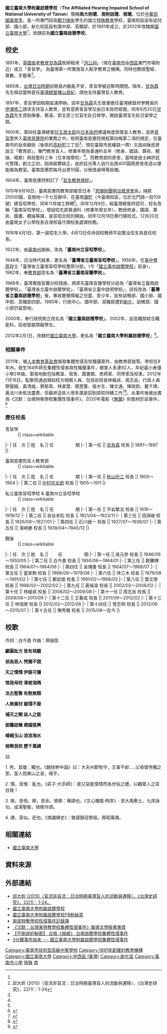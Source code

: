 {{Infobox School
| name = 國立臺南大學附屬啟聰學校
| other_name = <small>The Affiliated School for Students with Hearing Impairments of National University of Tainan</small>
| image = [[File:20130715_tainancompus01.JPG|250px]]
| motto = 校訓：公誠勤僕
| established = 1891年
| type = [[特殊學校|特殊學校]]
| affiliation = [[國立臺南大學|國立臺南大學]]
| district = {{ROC}}[[臺南市|臺南市]]
| grades = 幼兒部：4班<br>國小部：8班<br>國中部：4班<br>高職部：14班
| principal = 陳秀雅
| dean = 
| faculty = 特教合格教師：62人<br>一般合格教師：6人
| staff = 55
| students = 250
| conference =
| colors =
| mascot =
| free_label = 招生對象
| free_text = [[聽覺障礙|聽覺障礙]]生
| free_label2 = 
| free_text2 = 
| free_label3 =
| magazine = 南聰通訊
| free_text3 =
| location = 臺南校區：700臺南市[[中西區_(臺南市)|中西區]]北門路一段109號<br>新化校區：712臺南市[[新化區|新化區]]信義路52號
| information =
| website = https://www.tndsh.tn.edu.tw/ischool/publish_page/0/
}}

'''國立臺南大學附屬啟聰學校'''（'''The Affiliated Hearing Impaired School of National University of Tainan'''）簡稱'''南大附聰'''、'''南附啟聰'''、'''南聰'''，位於[[中華民國|中華民國]][[臺南市|臺南市]]，是一所專門招收[[聽覺障礙|聽力損失]]學生的國立[[特殊教育|特殊教育]]學校，臺南校區設有幼兒部、國小部，新化校區設有國中部、高職部，於1891年成立，於2012年改隸屬[[國立臺南大學|國立臺南大學]]<ref name="改隸" />，改隸前為'''國立臺南啟聰學校'''。

==校史==
1891年，[[英國|英國]][[長老教會|長老教會]][[甘為霖|甘為霖]]牧師租用「[[洪公祠（臺南）|洪公祠]]」（現在[[臺南市|臺南市]][[中西區_(臺南市)|中西區]]東門市場附近）成立「青盲學」<!-- 現在多以為「訓瞽堂」（Hùn-kó͘-tông）是臺灣特殊教育的開始，不過「訓瞽堂」一詞最早出現在1897年8月臺南府城教會報第149卷第59頁的Chhiⁿ-mî-o̍h （青盲學）一文，而當時該校已於同年3月關閉。在此之前教會報所提到的這所盲校時，都是以開頭字母大寫的Chhiⁿ-mî-o̍h或Chheⁿ-mê-o̍h 或Chhiⁿ-mî-o̍h-tn̂g（青盲學堂）來表示，而非Hùn-kó͘-tông（訓瞽堂）。教會報中若泛指中國或日本盲人學校時，則以開頭字母小寫的chhiⁿ-mî-o̍h或chheⁿ-mê-o̍h稱之。 「訓瞽堂」的「訓」字常見於日本盲啞學校的校名，如「東京に楽善会訓盲院」、「横浜訓盲院」等；而「瞽」字則常出現在中國盲啞學校的校名，如「啟明瞽目院」、「振瞶瞽目學校」。因此所謂的「訓瞽堂」，應該是後人將日本的「訓」與中國的「瞽」結合而成。 -->為臺灣第一所實施盲人點字教育之機構。同時也教授聖經、算數、手藝等<ref name="Tainan">邱大昕 (2015)〈盲流非盲流：日治時期臺灣盲人的流動與遷移〉，《台灣史研究》，22(1)：1-24</ref>。

1895年，[[台灣日治時期|台灣日治時期]]初期島內動亂不安，青盲學被迫暫時關閉。隔年，[[甘為霖|甘為霖]]先生拜訪當時首任[[臺灣總督|臺灣總督]][[樺山資紀|樺山資紀]]，請他支持臺灣盲人教育。

1897年，青盲學因租期屆滿停辦。該年[[甘為霖|甘為霖]]先生致書擔任臺灣總督府學務長的[[伊澤修二|伊澤修二]]請求支持盲人教育，並有意將青盲學交由日本政府經營。同年6月20日[[甘為霖|甘為霖]]先生資助陳春、蔡溪、郭主恩三位盲生赴日修學，開啟臺灣盲生赴日留學之路。

1900年，第四任臺灣總督[[兒玉源太郎|兒玉源太郎]]向[[日本政府|日本政府]]建議再度恢復盲人教育，並將[[訓瞽堂|青盲學]]併入[[臺南慈惠院|臺南慈惠院]]的業務之中。依照臺南慈惠院規程第四條第二項的規定，在臺南市的岳帝廟街（後來的[[高砂町_(臺南市)|高砂町]]三丁目<ref name="Tainan"/>，現在臺南市民權路一帶）文昌祠後民房設立「教育部」，專門教育盲人，修業年限為普通科五年（修身、國語、算術、體操、唱歌）與技藝科三年（日本按摩術）<ref name="Tainan"/>。而教育部的房舍，當時是由士紳許廷光管理。創立之初，因為經費缺乏，由許廷光等人自行出資400圓將房舍改造以便能做為教室。臺南慈惠院每月出資10圓，以租借桌椅等設備。

1904年，臺南慈惠院制訂了「[[盲生教育規程|盲生教育規程]]」。

1915年9月16日，臺南慈惠院教育部接受日本「[[恩賜財團明治救濟會|恩賜財團明治救濟會]]長」捐款25000圓，並撥地一千七百餘坪，在臺南[[壽町_(台南市)|壽町]]（今臺南校區，位於北門路一段109號）建盲啞學校，同年11月竣工移轉<ref name="Tainan"/>。同年12月9日，經臺灣總督府認可，校名改稱「臺南盲啞學校」，增設啞生部普通科（修業年限五年），教授修身、國語、算術、圖畫、體操等課，是盲啞合校的開始。同年12月18日舉行開校式。12月20日由臺南女子公學校長吉津邦喜代理校長處理校務。

1916年4月1日，第一屆啞生入學。4月13日任命該校教師平岩繁治先生為首任校長。

1922年，由[[臺南州|臺南州]]接辦，改為「'''臺南州立盲啞學校'''」。

1946年，日治時代結束，更名為「'''臺灣省立臺南盲啞學校'''」。1956年，在[[臺中縣|臺中]][[豐原區|豐原]]設立「臺灣省立臺南盲啞學校豐原分部」（今「[[國立臺中啟聰學校|國立臺中啟聰學校]]」前身）。1962年，奉[[中華民國教育部|教育部]]改名為「'''臺灣省立臺南盲聾學校'''」。

1968年，臺灣實施盲聾分校措施，將原先臺南盲聾學校分設為「臺灣省立臺南啟聰學校」、「臺灣省立臺中啟聰學校」、「臺灣省立臺中啟明學校」，該校改為「'''臺灣省立臺南啟聰學校'''」後，專收聰覺障礙之兒童、青少年，設有幼稚部、國小部、國中部、高職部四部。1985年，行政中心、國中部、高職部遷到[[新化區|新化]]，幼稚部、國小部仍留原地。

2000年，奉行政院核立改名為「'''國立臺南啟聰學校'''」。2002年，設高職部綜合職能科，招收智能障礙學生。

2012年2月1日，改隸於[[國立臺南大學|國立臺南大學]]，更名為「'''國立臺南大學附屬啟聰學校'''」<ref name="改隸">{{cite news |url=http://www.cna.com.tw/postwrite/P5/98026.aspx |title=國立臺南大學增聘林瑞榮教授為副校長 2月1日接任南大附屬啟聰學校校長 |date=2012-01-14 |accessdate=2012-10-21 |work=中央社 |archive-date=2020-07-17 |archive-url=https://web.archive.org/web/20200717102343/https://www.cna.com.tw/postwrite/P5/98026.aspx |dead-url=no }}</ref>。

===相關事件===
2011年，被[[人本教育基金會|人本教育基金會]]揭發集體性侵及性騷擾案件，由教育部接管。學校在8年內，發生164件師生集體性侵害與性騷擾事件，被害人多達92人，年紀最小者僅小學2年級，案發地點包括教室、宿舍、圖書館、老師家、同學家及校車。2012年7月16日，監察院通過彈劾校方相關人員，包括前校長林細貞、周志岳，行政人員蔡璧娥、黃清煌、蔡郁真、林美慧、楊慧蕙、張木生、陳文通、陳政鈞、戴千琇、黃法川未依法盡責，但最終這些人很多還是回到該校持續工作<ref>{{Cite web|url=https://www.cy.gov.tw/CyBsBoxContent.aspx?n=135&s=4148|title=101年劾字第13號|accessdate=2016-09-11|author=馬以工、高鳳仙、陳健民.|date=2012-07-16|publisher=監察院.|archive-date=2020-11-16|archive-url=https://web.archive.org/web/20201116122716/https://www.cy.gov.tw/CyBsBoxContent.aspx?n=135&s=4148|dead-url=no}}</ref><ref>{{Cite web|url=https://www.cy.gov.tw/News_Content.aspx?n=124&sms=8912&s=6106|title=國立臺南大學附屬啟聰學校性侵案  監察院彈劾16人  創本屆新高紀錄（監察院─最新消息）|accessdate=2016-09-11|date=2012-07-16|publisher=監察院|archive-date=2020-11-16|archive-url=https://web.archive.org/web/20201116122638/https://www.cy.gov.tw/News_Content.aspx?n=124&sms=8912&s=6106|dead-url=no}}</ref>。此事件後被出書為《沉默：台南特殊學校集團性侵事件》，2020年電影《[[無聲_(2020年台灣電影)|無聲]]》則取材於該事件。<ref>{{Cite web |url=https://hef.org.tw/silent_and_silent/ |title=存档副本 |access-date=2021-08-05 |archive-date=2021-08-05 |archive-url=https://web.archive.org/web/20210805074332/https://hef.org.tw/silent_and_silent/ |dead-url=no }}</ref>

===歷任校長===
;青盲學
:{| class=wikitable
|-
| 任　次 || 姓　名 || 任　　　　　期
|-
| 第一任 || [[甘為霖|甘為霖]] 校長 || 1891～1897
|} 

;臺南慈惠院盲人教育部
:{| class=wikitable
|-
| 任　次 || 姓　名 || 任　　　　　期
|-
| 第一任 || [[秋山珩三|秋山珩三]] 校長 || 1900～1904
|-
| 第二任 || [[中村京太郎|中村京太郎]] 校長 || 1905～1911
|} 

;私立臺南盲啞學校 & 臺南州立盲啞學校
:{| class=wikitable
|-
| 任　次 || 姓　名 || 任　　　　　期
|-
| 第一任 || 平岩繁治 校長 || 1916～1919/12 
|-
| 第二任 || 金谷末松 校長 || 1921/04～1923/11
|-
| 第三任 || 田淵峻 校長 || 1926/08～1927/01
|-
| 第四任 || 石川誠一 校長 || 1927/07～1936/07
|-
| 第五任 || 濱崎勝 校長 || 1939/04～1945/12
|}

;戰後
:{| class=wikitable
|-
| 任　次 || 姓　名 || 　　任　　　　　期
|-
| 第一任 || 吳元參 校長 || 1946/06～1950/05
|-
| 第二任 || 白今愚 校長 || 1950/06～1964/01
|-
| 第三任 || 鄭騰輝 校長 || 1964/01～1964/06
|-
| 第四任 || 金傳書 校長 || 1964/07～1968/07
|-
| 第五任 || 童家駒 校長 || 1968/08～1979/08
|-
| 第六任 || 林三木 校長 || 1979/08～1991/02
|-
| 第七任 || 鄭武俊 校長 || 1991/02～1998/02
|-
| 第八任 || 葉文榮 校長 || 1998/02～2002/02
|-
| 第九任 || 黃端溶 校長 || 2002/02～2006/02
|-
| 第十任 || 林細貞 校長 || 2006/02～2009/08
|-
| 第十一任 || 周志岳 校長 || 2009/08～2011/09
|-
| 第十二任 || 王春成 校長 || 2011/09～2012/02
|-
| 第十三任 || 林瑞榮 校長 || 2012/02～2012/06
|-
| 第十四任 || 管志明 校長 || 2012/06～2015/07
|-
| 第十五任 || 陳秀雅 校長 || 2015/08～迄今
|}

==校歌==
作詞：白今愚
作曲：蔡誠弦


'''顱圓趾方  皆有視聽'''

'''胡為我人  焭獨不競'''

'''天之憒憒  伊誰可彌'''

'''惟我母校  澤被海隅'''

'''法古聖賢  有教無類'''

'''人無棄材  雖殘不廢'''

'''補天之闕  益人之能'''

'''振聾啟瞶  建國復興'''

'''峨峨玉山  浪浪海水'''

'''猗歟我校  歷千萬禩'''


註: 

1. 焭，音瓊：獨也。《魏徐幹中論》曰：大夫州郡牧守，王事不卹.....父母懷焭獨之思，室人抱東山之哀，嗟乎。 

2. 憒，音愧：亂也。《莊子·大宗師》：彼又惡能憒憒然為世俗之禮，以觀眾人之耳目哉！

3. 猗，音倚。歟，音余。猗歟：稱頌也。《文心雕龍·時序》:	至大禹敷土，九序詠功，成湯聖敬，猗歟作頌。

4. 禩，音似。祀也。《南疆繹史》：敬謹錄冠卷端，用昭萬禩。

==相關連結==
* [[國立臺南大學|國立臺南大學]]

==資料來源==
{{Reflist}}

== 外部連結 ==
* [https://www.academia.edu/12389464/%E7%9B%B2%E6%B5%81%E9%9D%9E%E7%9B%B2%E6%B5%81_%E6%97%A5%E6%B2%BB%E6%99%82%E6%9C%9F%E8%87%BA%E7%81%A3%E7%9B%B2%E4%BA%BA%E7%9A%84%E6%B5%81%E5%8B%95%E8%88%87%E9%81%B7%E7%A7%BB/ 邱大昕 (2015)〈盲流非盲流：日治時期臺灣盲人的流動與遷移〉，《台灣史研究》，22(1)：1-24。] {{Wayback|url=https://www.academia.edu/12389464/%E7%9B%B2%E6%B5%81%E9%9D%9E%E7%9B%B2%E6%B5%81_%E6%97%A5%E6%B2%BB%E6%99%82%E6%9C%9F%E8%87%BA%E7%81%A3%E7%9B%B2%E4%BA%BA%E7%9A%84%E6%B5%81%E5%8B%95%E8%88%87%E9%81%B7%E7%A7%BB/ |date=20200717102345 }}
* [https://www.tndsh.tn.edu.tw/ 國立臺南大學附屬啟聰學校]{{Wayback|url=https://www.tndsh.tn.edu.tw/ |date=20200806100247 }}
* [https://www.facebook.com/asshinutn/ 國立臺南大學附屬啟聰學校FB粉絲頁] {{Wayback|url=https://www.facebook.com/asshinutn/ |date=20200717102404 }}
* [http://nancongxingqinan.blogspot.tw/ 南部特教學校性侵事件記錄簿]{{Wayback|url=http://nancongxingqinan.blogspot.tw/ |date=20180504200403 }}
* [https://www.facebook.com/WeNoSilence 《沉默：台灣某特教學校集體性侵事件》報導文學臉書專頁] {{Wayback|url=https://www.facebook.com/WeNoSilence |date=20200717102412 }}
* [https://www.facebook.com/news.ebc/videos/vb.124616330906800/1606051329429952/?type=2&theater  【不能說的秘密】 台版《熔爐》 台南啟聰學校集體性侵事件]
* [http://nomoresilence.logdown.com/posts/206480-nomoresilence  3分鐘事件始末 --- 國立臺南大學附屬啟聰學校集體性侵事件]{{Wayback|url=http://nomoresilence.logdown.com/posts/206480-nomoresilence |date=20201101034336 }}

{{國立臺南大學}}
{{中華民國特教學校}}
{{臺南市高級中等學校列表}}

[[Category:臺南市技術型高級中等學校|Category:臺南市技術型高級中等學校]]
[[Category:1891年創建的教育機構|Category:1891年創建的教育機構]]
[[Category:國立臺南大學|Category:國立臺南大學]]
[[Category:中西區_(臺灣)|Category:中西區 (臺灣)]]
[[Category:新化區|Category:新化區]]
[[Category:臺南市小學|Category:臺南市小學]]
[[Category:中華民國大專院校的附設學校|特殊]]
[[Category:中華民國國立技術型高級中等學校|南]]
